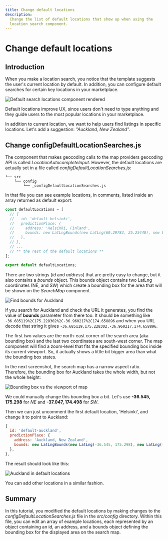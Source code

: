 ```yaml
---
title: Change default locations
description:
  Change the list of default locations that show up when using the
  location search component.
---
```


# Change default locations

## Introduction

When you make a location search, you notice that the template suggests
the user's current location by default. In addition, you can configure
default searches for certain key locations in your marketplace.

![Default search locations component rendered](./default-search-locations.png)

Default locations improve UX, since users don't need to type anything
and they guide users to the most popular locations in your marketplace.

In addition to current location, we want to help users find listings in
specific locations. Let's add a suggestion: _"Auckland, New Zealand"_.

## Change configDefaultLocationSearches.js

The component that makes geocoding calls to the map providers geocoding
API is called _LocationAutocompleteInput_. However, the default
locations are actually set in a file called
_configDefaultLocationSearches.js_:

```shell
└── src
    └── config
        └── _configDefaultLocationSearches.js
```

In that file you can see example locations, in comments, listed inside
an array returned as default export:

```js
const defaultLocations = [
  // {
  //   id: 'default-helsinki',
  //   predictionPlace: {
  //     address: 'Helsinki, Finland',
  //     bounds: new LatLngBounds(new LatLng(60.29783, 25.25448), new LatLng(59.92248, 24.78287)),
  //   },
  // },
  // ...
  // ** the rest of the default locations **
];

export default defaultLocations;
```

There are two strings (_id_ and _address_) that are pretty easy to
change, but it also contains a _bounds_ object. This bounds object
contains two LatLng coordinates (NE, and SW) which create a bounding box
for the area that will be shown on the _SearchMap_ component.

![Find bounds for Auckland](./find-bounds-for-auckland.png)

If you search for Auckland and check the URL it generates, you find the
value of **bounds** parameter from there too. It should be something
like `-36.685119%2C175.228302%2C-36.960217%2C174.658896` and when you
URL decode that string it gives
`-36.685119,175.228302,-36.960217,174.658896`.

The first two values are the north-east corner of the search area (aka
bounding box) and the last two coordinates are south-west corner. The
map component will find a zoom-level that fits the specified bounding
box inside its current viewport. So, it actually shows a little bit
bigger area than what the bounding box states.

In the next screenshot, the search map has a narrow aspect ratio.
Therefore, the bounding box for Auckland takes the whole width, but not
the whole height:

![Bounding box vs the viewport of map](./corners-of-bounding-box.png)

We could manually change this bounding box a bit. Let's use **-36.545,
175.298** for _NE_ and **-37.047, 174.498** for _SW_.

Then we can just uncomment the first default location, 'Helsinki', and
change it to point to Auckland:

```js
{
  id: 'default-auckland',
  predictionPlace: {
    address: 'Auckland, New Zealand',
    bounds: new LatLngBounds(new LatLng(-36.545, 175.298), new LatLng(-37.047,174.498)),
  },
},
```

The result should look like this:

![Auckland in default locations](./auckland-in-default-locations.png)

You can add other locations in a similar fashion.

## Summary

In this tutorial, you modified the default locations by making changes
to the _configDefaultLocationSearches.js_ file in the _src/config_
directory. Within this file, you can edit an array of example locations,
each represented by an object containing an id, an address, and a bounds
object defining the bounding box for the displayed area on the search
map.
